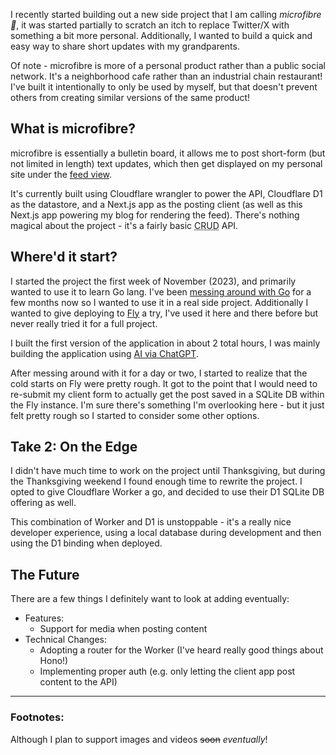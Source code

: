 I recently started building out a new side project that I am calling _microfibre
🧶_, it was started partially to scratch an itch to replace Twitter/X with
something a bit more personal. Additionally, I wanted to build a quick and easy
way to share short updates with my grandparents.

<Spacer />

Of note - microfibre is more of a personal product rather than a public social
network. It's a neighborhood cafe rather than an industrial chain restaurant!
I've built it intentionally to only be used by myself, but that doesn't prevent
others from creating similar versions of the same product!

<Spacer />

## What is microfibre?

<Spacer />

microfibre is essentially a bulletin board, it allows me to post short-form (but
not limited in length) text updates<FootnoteRef id="1" />, which then get
displayed on my personal site under the [feed view](/feed).

It's currently built using Cloudflare wrangler to power the API, Cloudflare D1
as the datastore, and a Next.js app as the posting client (as well as this
Next.js app powering my blog for rendering the feed). There's nothing magical
about the project - it's a fairly basic
<Abbr title="Acronym standing for Create Read Update Delete, often used to describe basic REST APIs">CRUD</Abbr>
API.

## Where'd it start?

<Spacer />

I started the project the first week of November (2023), and primarily wanted to
use it to learn Go lang. I've been
[messing around with Go](/2023/september/learning-go) for a few months now so I
wanted to use it in a real side project. Additionally I wanted to give deploying
to [Fly](https://fly.io) a try, I've used it here and there before but never
really tried it for a full project.

I built the first version of the application in about 2 total hours, I was
mainly building the application using
[AI via ChatGPT](/2023/november/ai-driven-development).

After messing around with it for a day or two, I started to realize that the
cold starts on Fly were pretty rough. It got to the point that I would need to
re-submit my client form to actually get the post saved in a SQLite DB within
the Fly instance. I'm sure there's something I'm overlooking here - but it just
felt pretty rough so I started to consider some other options.

## Take 2: On the Edge

<Spacer />

I didn't have much time to work on the project until Thanksgiving, but during
the Thanksgiving weekend I found enough time to rewrite the project. I opted to
give Cloudflare Worker a go, and decided to use their D1 SQLite DB offering as
well.

This combination of Worker and D1 is unstoppable - it's a really nice developer
experience, using a local database during development and then using the D1
binding when deployed.

## The Future

<Spacer />

There are a few things I definitely want to look at adding eventually:

- Features:
  - Support for media when posting content
- Technical Changes:
  - Adopting a router for the Worker (I've heard really good things about Hono!)
  - Implementing proper auth (e.g. only letting the client app post content to
    the API)

---

### Footnotes:

<Footnote id="1">Although I plan to support images and videos ~~soon~~
_eventually_!</Footnote>
